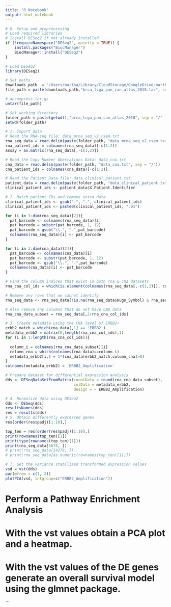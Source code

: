 ```yaml
---
title: "R Notebook"
output: html_notebook
---
```


```r
# 0. Setup and preprocessing
# Load required libraries
# Install DESeq2 if not already installed
if (!requireNamespace("DESeq2", quietly = TRUE)) {
    install.packages("BiocManager")
    BiocManager::install("DESeq2")
}

# Load DESeq2
library(DESeq2)

# Set paths
downloads_path  = "/Users/martha/Library/CloudStorage/GoogleDrive-martharotter@gmail.com/My Drive/UCD_Assignments/UCD_AIMedicine/BioPrinciples/Assignment2-FinalProject"
file_path = paste(downloads_path,"brca_tcga_pan_can_atlas_2018.tar", sep = "/" )

# decompress tar.gz 
untar(file_path)

# Set working directory 
folder_path = paste(getwd(),"brca_tcga_pan_can_atlas_2018", sep = "/" )
setwd(folder_path)
```


```r
# 1. Import data
# Read the RNA-seq file: data_mrna_seq_v2_rsem.txt
rna_seq_data = read.delim(paste(folder_path, "data_mrna_seq_v2_rsem.txt", sep = "/"))
rna_patient_ids = colnames(rna_seq_data)[-c(1:2)]
assay = as.matrix(rna_seq_data[,-c(1,2)])
```

```r
# Read the Copy Number Aberrations Data: data_cna.txt
cna_data = read.delim(paste(folder_path, "data_cna.txt", sep = "/"))
cna_patient_ids = colnames(cna_data)[-c(1:2)]
```

```r
# Read the Patient Data file: data_clinical_patient.txt
patient_data = read.delim(paste(folder_path, "data_clinical_patient.txt", sep="/"), skip=4, header=TRUE)
clinical_patient_ids <- patient_data$X.Patient.Identifier

# 2. Match patient IDs and remove extra data
clinical_patient_ids <- gsub("-", ".", clinical_patient_ids) 
clinical_patient_ids <- paste0(clinical_patient_ids, ".01")

for (i in 3:dim(rna_seq_data)[2]){
  pat_barcode <- colnames(rna_seq_data)[i] 
  pat_barcode = substr(pat_barcode, 1, 12)
  pat_barcode = gsub("\\.", "-",pat_barcode)
  colnames(rna_seq_data)[i] <- pat_barcode
}

for (i in 3:dim(cna_data)[2]){
  pat_barcode <- colnames(cna_data)[i] 
  pat_barcode <- substr(pat_barcode, 1, 12)
  pat_barcode <- gsub("\\.", "-",pat_barcode)
  colnames(cna_data)[i] <- pat_barcode
}

# Find the column indices that exist in both rna & cna datasets
rna_cna_col_ids = which(is.element(colnames(rna_seq_data[,-c(1,2)]), colnames(cna_data[,-c(1,2)])))

# Remove any rows that we cannot identify 
rna_seq_data <- rna_seq_data[!is.na(rna_seq_data$Hugo_Symbol) & rna_seq_data$Hugo_Symbol != "", ]

# Also remove any columns that do not have CNA data
rna_cna_data_subset = rna_seq_data[,2+rna_cna_col_ids]
```

```r
# 3. Create metadata using the CNA level of ERBB2+
erbb2_match = which(cna_data[,1] == 'ERBB2')
metadata_erbb2 = matrix(0,length(rna_cna_col_ids),1)
for (i in 1:length(rna_cna_col_ids)){
  
  column_i = colnames(rna_cna_data_subset)[i]
  column_cna = which(colnames(cna_data)==column_i)
  metadata_erbb2[i,] = 1*(cna_data[erbb2_match,column_cna]>0)
}
colnames(metadata_erbb2) = 'ERBB2_Amplification'

# Prepare dataset for differential expression analysis
dds <- DESeqDataSetFromMatrix(countData = round(rna_cna_data_subset),
                              colData = metadata_erbb2,
                              design = ~ ERBB2_Amplification)

```


```r
# 4. Normalize data using DESeq2
dds <- DESeq(dds)
resultsNames(dds)
res = results(dds)
# 5. Obtain differently expressed genes
res[order(res$padj)[1:10],]
```

```r
top_ten = res[order(res$padj)[1:10],]
print(rownames(top_ten)[1])
print(type(rownames(top_ten)[1]))
print(rna_seq_data[5678, ])
# print(rna_seq_data[14279, ])
# print(rna_seq_data[as.numeric(rownames(top_ten)[1])])
```


```r
# 7. Get the variance stabilised transformed expression values
vsd = vst(dds)
par(mfrow = c(1, 2))
plotPCA(vsd, intgroup=c("ERBB2_Amplification"))
```

# Perform a Pathway Enrichment Analysis

# With the vst values obtain a PCA plot and a heatmap.

# With the vst values of the DE genes generate an overall survival model using the glmnet package.


```
